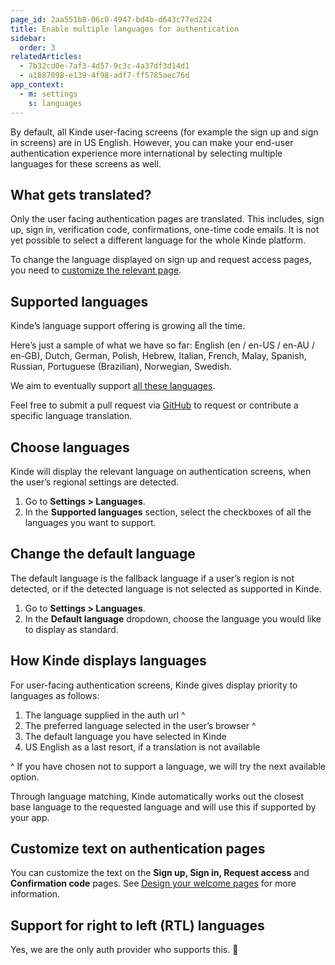```yaml
---
page_id: 2aa551b8-06c0-4947-bd4b-d643c77ed224
title: Enable multiple languages for authentication
sidebar:
  order: 3
relatedArticles:
  - 7b32cd0e-7af3-4d57-9c3c-4a37df3d14d1
  - a1887098-e139-4f98-adf7-ff5785aec76d
app_context:
  - m: settings
    s: languages
---
```


By default, all Kinde user-facing screens (for example the sign up and sign in screens) are in US English. However, you can make your end-user authentication experience more international by selecting multiple languages for these screens as well.

## What gets translated?

Only the user facing authentication pages are translated. This includes, sign up, sign in, verification code, confirmations, one-time code emails. It is not yet possible to select a different language for the whole Kinde platform.

To change the language displayed on sign up and request access pages, you need to [customize the relevant page](/design/pages/design-your-welcome-pages/).

## Supported languages

Kinde’s language support offering is growing all the time.

Here’s just a sample of what we have so far: English (en / en-US / en-AU / en-GB), Dutch, German, Polish, Hebrew, Italian, French, Malay, Spanish, Russian, Portuguese (Brazilian), Norwegian, Swedish.

We aim to eventually support [all these languages](https://github.com/kinde-oss/kinde-translations#language-codes).

Feel free to submit a pull request via [GitHub](https://github.com/kinde-oss/kinde-translations) to request or contribute a specific language translation.

## Choose languages

Kinde will display the relevant language on authentication screens, when the user’s regional settings are detected.

1. Go to **Settings > Languages**.
2. In the **Supported languages** section, select the checkboxes of all the languages you want to support.

## Change the default language

The default language is the fallback language if a user’s region is not detected, or if the detected language is not selected as supported in Kinde.

1. Go to **Settings > Languages**.
2. In the **Default language** dropdown, choose the language you would like to display as standard.

## How Kinde displays languages

For user-facing authentication screens, Kinde gives display priority to languages as follows:

1. The language supplied in the auth url ^
2. The preferred language selected in the user’s browser ^
3. The default language you have selected in Kinde
4. US English as a last resort, if a translation is not available

^ If you have chosen not to support a language, we will try the next available option.

Through language matching, Kinde automatically works out the closest base language to the requested language and will use this if supported by your app.

## Customize text on authentication pages

You can customize the text on the **Sign up, Sign in, Request access** and **Confirmation code** pages. See [Design your welcome pages](/design/content-customization/update-auth-page-content/) for more information.

## Support for right to left (RTL) languages

Yes, we are the only auth provider who supports this. 🤘

